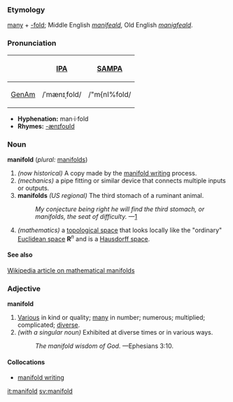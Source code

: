 ===Etymology=== 
[[many]] + [[-fold]]; Middle English ''[[manifeald]]'', Old English ''[[manigfeald]]''.

===Pronunciation===
{| border=1 cellpadding=5
! !! [[w:International Phonetic Alphabet|IPA]] !! [[w:SAMPA|SAMPA]]
|-
! [[GenAm]]
| /ˈmænɪˌfold/ || /"m{nI%fold/
|}

*'''Hyphenation:''' man·i·fold
*'''Rhymes:''' [[Rhymes:English:-ænɪfoʊld|-ænɪfoʊld]]

===Noun===
'''manifold''' (''plural:'' [[manifolds]])
# ''(now historical)'' A copy made by the [[manifold writing]] process.
# ''(mechanics)'' a pipe fitting or similar device that connects multiple inputs or outputs.
# '''manifolds''' ''(US regional)'' The third stomach of a ruminant animal.
#:''My conjecture being right he will find the third stomach, or manifolds, the seat of difficulty.'' —[http://www.cals.ncsu.edu/agexed/aee501/sheep.html]
# ''(mathematics)'' a [[topological space]] that looks locally like the "ordinary" [[Euclidean space]] <b>R</b><sup><var>n</var></sup> and is a [[Hausdorff space]].

====See also====
[[w:Manifold|Wikipedia article on mathematical manifolds]]

===Adjective===
'''manifold'''
# [[Various]] in kind or quality; [[many]] in number; numerous; multiplied; complicated; [[diverse]].
# ''(with a singular noun)'' Exhibited at diverse times or in various ways.
#:''The manifold wisdom of God.'' —Ephesians 3:10.
<!-- defs from Webster 1913 -->

====Collocations====
*[[manifold writing]]

[[it:manifold]]
[[sv:manifold]]